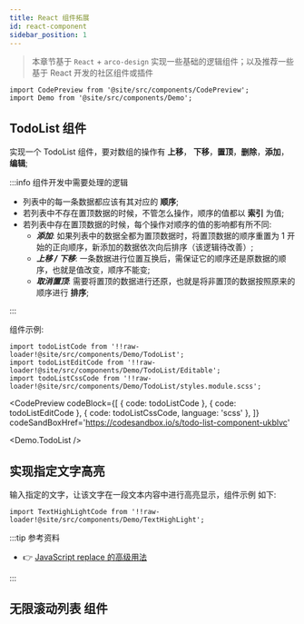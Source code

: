 ```yaml
---
title: React 组件拓展
id: react-component
sidebar_position: 1
---
```


> 本章节基于 `React` + `arco-design` 实现一些基础的逻辑组件；以及推荐一些基于 React 开发的社区组件或插件

```mdx-code-block
import CodePreview from '@site/src/components/CodePreview';
import Demo from '@site/src/components/Demo';
```

## TodoList 组件

实现一个 TodoList 组件，要对数组的操作有 **上移**， **下移**，**置顶**，**删除**，**添加**，**编辑**;

:::info 组件开发中需要处理的逻辑

- 列表中的每一条数据都应该有其对应的 **顺序**;
- 若列表中不存在置顶数据的时候，不管怎么操作，顺序的值都以 **索引** 为值;
- 若列表中存在置顶数据的时候，每个操作对顺序的值的影响都有所不同:
  - **_添加_**: 如果列表中的数据全都为置顶数据时，将置顶数据的顺序重置为 1 开始的正向顺序，新添加的数据依次向后排序（该逻辑待改善）;
  - **_上移 / 下移_**: 一条数据进行位置互换后，需保证它的顺序还是原数据的顺序，也就是值改变，顺序不能变;
  - **_取消置顶_**: 需要将置顶的数据进行还原，也就是将非置顶的数据按照原来的顺序进行 **排序**;

:::

组件示例:

```mdx-code-block
import todoListCode from '!!raw-loader!@site/src/components/Demo/TodoList';
import todoListEditCode from '!!raw-loader!@site/src/components/Demo/TodoList/Editable';
import todoListCssCode from '!!raw-loader!@site/src/components/Demo/TodoList/styles.module.scss';
```

<CodePreview
  codeBlock={[
    { code: todoListCode },
    { code: todoListEditCode },
    { code: todoListCssCode, language: 'scss' },
  ]}
  codeSandBoxHref='https://codesandbox.io/s/todo-list-component-ukblvc'
>
  <Demo.TodoList />
</CodePreview>

## 实现指定文字高亮

输入指定的文字，让该文字在一段文本内容中进行高亮显示，组件示例 如下:

```mdx-code-block
import TextHighLightCode from '!!raw-loader!@site/src/components/Demo/TextHighLight';
```

<CodePreview codeBlock={TextHighLightCode}>
  <Demo.TextHighLight />
</CodePreview>

:::tip 参考资料

- 👉 [JavaScript replace 的高级用法](https://segmentfault.com/a/1190000018173355)

:::

## 无限滚动列表 组件
